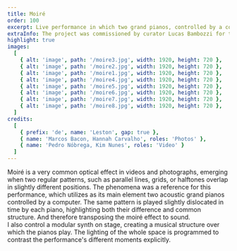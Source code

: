 ```yaml
---
title: Moiré
order: 100
excerpt: Live performance in which two grand pianos, controlled by a computer, transpose  the homonymous visual effect to sound. 
extraInfo: The project was commissioned by curator Lucas Bambozzi for the 2019 edition of the festival On_Off - Live Image Experiences at Itaú Cultural. <br /><br />[Teaser da primeira apresentação](https://www.youtube.com/watch?v=eQMdt1qqVMY&ab_channel=MatheusLeston).<br /><br />[Entrevista sobre o projeto](https://www.youtube.com/watch?v=VmKl-wwLdaw)
highlight: true
images:
  [
    { alt: 'image', path: '/moire3.jpg', width: 1920, height: 720 },
    { alt: 'image', path: '/moire2.jpg', width: 1920, height: 720 },
    { alt: 'image', path: '/moire1.jpg', width: 1920, height: 720 },
    { alt: 'image', path: '/moire4.jpg', width: 1920, height: 720 },
    { alt: 'image', path: '/moire5.jpg', width: 1920, height: 720 },
    { alt: 'image', path: '/moire6.jpg', width: 1920, height: 720 },
    { alt: 'image', path: '/moire7.jpg', width: 1920, height: 720 },
    { alt: 'image', path: '/moire8.jpg', width: 1920, height: 720 },
  ]
credits:
  [
    { prefix: 'de', name: 'Leston', gap: true },
    { name: 'Marcos Bacon, Hannah Carvalho', roles: 'Photos' },
    { name: 'Pedro Nóbrega, Kim Nunes', roles: 'Video' }
  ]
---
```

Moiré is a very common optical effect in videos and photographs, emerging when two regular patterns, such as parallel lines, grids, or halftones overlap in slightly different positions. The phenomena was a reference for this performance, which utilizes as its main element two acoustic grand pianos controlled by a computer. The same pattern is played slightly dislocated in time by each piano, highlighting both their difference and common structure. And therefore transposing the moiré effect to sound. 
<br />
I also control a modular synth on stage, creating a musical structure over which the pianos play. The lighting of the whole space is programmed to contrast the performance's different moments explicitly. 

